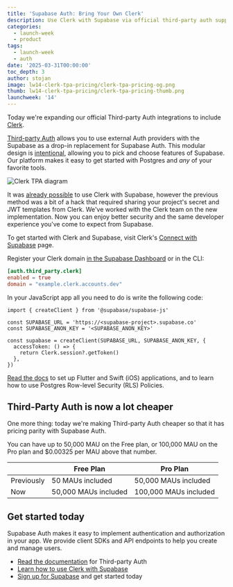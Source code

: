 ```yaml
---
title: 'Supabase Auth: Bring Your Own Clerk'
description: Use Clerk with Supabase via official third-party auth support
categories:
  - launch-week
  - product
tags:
  - launch-week
  - auth
date: '2025-03-31T00:00:00'
toc_depth: 3
author: stojan
image: lw14-clerk-tpa-pricing/clerk-tpa-pricing-og.png
thumb: lw14-clerk-tpa-pricing/clerk-tpa-pricing-thumb.png
launchweek: '14'
---
```


Today we're expanding our official Third-party Auth integrations to include [Clerk](https://clerk.com).

[Third-party Auth](/docs/guides/auth/third-party/overview) allows you to use external Auth providers with the Supabase as a drop-in replacement for Supabase Auth. This modular design is [intentional](/docs/guides/getting-started/architecture#product-principles), allowing you to pick and choose features of Supabase. Our platform makes it easy to get started with Postgres and _any_ of your favorite tools.

![Clerk TPA diagram](/images/blog/lw14-clerk-tpa-pricing/clerk-tpa-diagram.png)

It was [already possible](/partners/integrations/clerk) to use Clerk with Supabase, however the previous method was a bit of a hack that required sharing your project's secret and JWT templates from Clerk. We've worked with the Clerk team on the new implementation. Now you can enjoy better security and the same developer experience you've come to expect from Supabase.

To get started with Clerk and Supabase, visit Clerk's [Connect with Supabase](https://dashboard.clerk.com/setup/supabase) page.

Register your Clerk domain [in the Supabase Dashboard](/dashboard/project/_/auth/third-party) or in the CLI:

```toml
[auth.third_party.clerk]
enabled = true
domain = "example.clerk.accounts.dev"
```

In your JavaScript app all you need to do is write the following code:

```tsx
import { createClient } from '@supabase/supabase-js'

const SUPABASE_URL = 'https://<supabase-project>.supabase.co'
const SUPABASE_ANON_KEY = '<SUPABASE_ANON_KEY>'

const supabase = createClient(SUPABASE_URL, SUPABASE_ANON_KEY, {
  accessToken: () => {
    return Clerk.session?.getToken()
  },
})
```

[Read the docs](/docs/guides/auth/third-party/clerk) to set up Flutter and Swift (iOS) applications, and to learn how to use Postgres Row-level Security (RLS) Policies.

## Third-Party Auth is now a lot cheaper

One more thing: today we're making Third-party Auth cheaper so that it has pricing parity with Supabase Auth.

You can have up to 50,000 MAU on the Free plan, or 100,000 MAU on the Pro plan and $0.00325 per MAU above that number.

|            | Free Plan            | Pro Plan              |
| ---------- | -------------------- | --------------------- |
| Previously | 50 MAUs included     | 50,000 MAUs included  |
| Now        | 50,000 MAUs included | 100,000 MAUs included |

## Get started today

Supabase Auth makes it easy to implement authentication and authorization in your app. We provide client SDKs and API endpoints to help you create and manage users.

- [Read the documentation](/docs/guides/auth/third-party/overview) for Third-party Auth
- [Learn how to use Clerk with Supabase](/docs/guides/auth/third-party/clerk)
- [Sign up for Supabase](/dashboard/sign-up) and get started today
